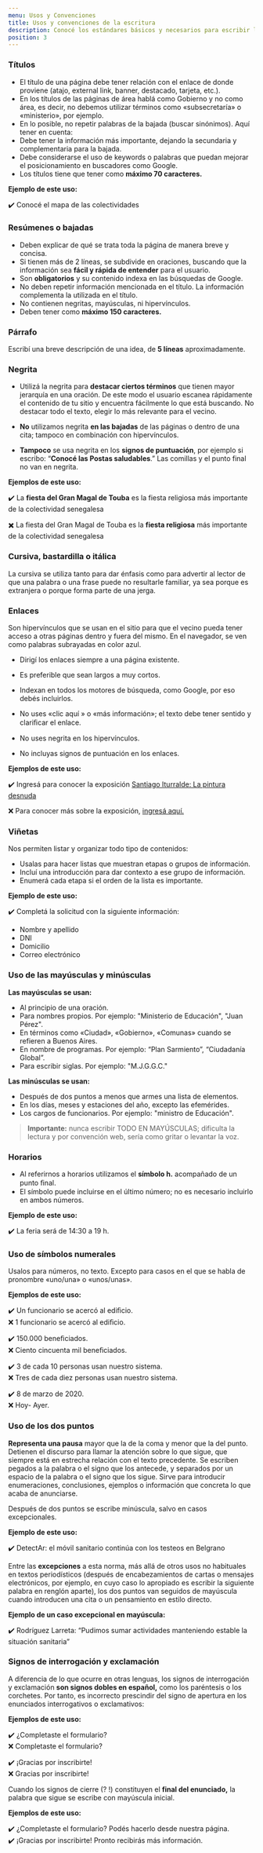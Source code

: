 ```yaml
---
menu: Usos y Convenciones
title: Usos y convenciones de la escritura
description: Conocé los estándares básicos y necesarios para escribir los contenidos en tu sitio web.
position: 3
---
```


### Títulos

* El título de una página debe tener relación con el enlace de donde proviene (atajo, external link, banner, destacado, tarjeta, etc.).
* En los títulos de las páginas de área hablá como Gobierno y no como área, es decir, no debemos utilizar términos como «subsecretaría» o «ministerio», por ejemplo.
* En lo posible, no repetir palabras de la bajada (buscar sinónimos). Aquí tener en cuenta:
 * Debe tener la información más importante, dejando la secundaria y complementaria para la bajada.
 * Debe considerarse el uso de keywords o palabras que puedan mejorar el posicionamiento en buscadores como Google.
* Los títulos tiene que tener como **máximo 70 caracteres.**

**Ejemplo de este uso:**

✔️ Conocé el mapa de las colectividades

### Resúmenes o bajadas

* Deben explicar de qué se trata toda la página de manera breve y concisa.
* Si tienen más de 2 líneas, se subdivide en oraciones, buscando que la información sea **fácil y rápida de entender** para el usuario.
* Son **obligatorios** y su contenido indexa en las búsquedas de Google.
* No deben repetir información mencionada en el título. La información complementa la utilizada en el título.
* No contienen negritas, mayúsculas, ni hipervínculos.
* Deben tener como **máximo 150 caracteres.**

### Párrafo

Escribí una breve descripción de una idea, de **5 líneas** aproximadamente.

### Negrita

* Utilizá la negrita para **destacar ciertos términos** que tienen mayor jerarquía en una oración. De este modo el usuario escanea rápidamente el contenido de tu sitio y encuentra fácilmente lo que está buscando. No destacar todo el texto, elegir lo más relevante para el vecino.

* **No** utilizamos negrita **en las bajadas** de las páginas o dentro de una cita; tampoco en combinación con hipervínculos.

* **Tampoco** se usa negrita en los **signos de puntuación**, por ejemplo si escribo: “**Conocé las Postas saludables**.” Las comillas y el punto final no van en negrita.

**Ejemplos de este uso:**

✔️  La **fiesta del Gran Magal de Touba** es la fiesta religiosa más importante de la colectividad senegalesa
                
✖️ La fiesta del Gran Magal de Touba es la **fiesta religiosa** más importante de la colectividad senegalesa

### Cursiva, bastardilla o itálica

La cursiva se utiliza tanto para dar énfasis como para advertir al lector de que una palabra o una frase puede no resultarle familiar, ya sea porque es extranjera o porque forma parte de una jerga.

### Enlaces

Son hipervínculos que se usan en el sitio para que el vecino pueda tener acceso a otras páginas dentro y fuera del mismo. En el navegador, se ven como palabras subrayadas en color azul.

* Dirigí los enlaces siempre a una página existente.
* Es preferible que sean largos a muy cortos.
* Indexan en todos los motores de búsqueda, como Google, por eso debés incluirlos.

* No uses «clic aquí » o «más información»; el texto debe tener sentido y clariﬁcar el enlace.
* No uses negrita en los hipervínculos.
* No incluyas signos de puntuación en los enlaces.


**Ejemplos de este uso:**

✔️ Ingresá para conocer la exposición [Santiago Iturralde: La pintura desnuda](https://www.museomoderno.org/es/exposiciones/santiago-iturralde-la-pintura-desnuda) 

❌ Para conocer más sobre la exposición, [ingresá aquí.](https://www.museomoderno.org/es/exposiciones/santiago-iturralde-la-pintura-desnuda)   


### Viñetas

Nos permiten listar y organizar todo tipo de contenidos:

 * Usalas para hacer listas que muestran etapas o grupos de información.
 * Incluí una introducción para dar contexto a ese grupo de información.
 * Enumerá cada etapa si el orden de la lista es importante.

**Ejemplo de este uso:**

✔️ Completá la solicitud con la siguiente información:

* Nombre y apellido
* DNI
* Domicilio
* Correo electrónico

### Uso de las mayúsculas y minúsculas

**Las mayúsculas se usan:** 

* Al principio de una oración.
* Para nombres propios. Por ejemplo: "Ministerio de Educación", "Juan Pérez".
* En términos como «Ciudad», «Gobierno», «Comunas» cuando se refieren a Buenos Aires.
* En nombre de programas. Por ejemplo: “Plan Sarmiento”, “Ciudadanía Global”.
* Para escribir siglas. Por ejemplo: "M.J.G.G.C."

**Las minúsculas se usan:** 

* Después de dos puntos a menos que armes una lista de elementos.
* En los días, meses y estaciones del año, excepto las efemérides.
* Los cargos de funcionarios. Por ejemplo: "ministro de Educación".

>**Importante:** nunca escribir TODO EN MAYÚSCULAS; dificulta la lectura y por convención web, sería como gritar o levantar la voz.

### Horarios

* Al referirnos a horarios utilizamos el **símbolo h.** acompañado de un punto ﬁnal.
* El símbolo puede incluirse en el último número; no es necesario incluirlo en ambos números.

**Ejemplo de este uso:**

✔️ La feria será de 14:30 a 19 h.

### Uso de símbolos numerales

Usalos para números, no texto. Excepto para casos en el que se habla de pronombre «uno/una» o «unos/unas».

**Ejemplos de este uso:**

✔️ Un funcionario se acercó al ediﬁcio.                        
❌ 1 funcionario se acercó al ediﬁcio.                       

✔️ 150.000 beneﬁciados.                     
❌ Ciento cincuenta mil beneﬁciados.                     

✔️ 3 de cada 10 personas usan nuestro sistema.               
❌ Tres de cada diez personas usan nuestro sistema.                   

✔️ 8 de marzo de 2020.                          
❌ Hoy- Ayer.              


### Uso de los dos puntos

**Representa una pausa** mayor que la de la coma y menor que la del punto. Detienen el discurso para llamar la atención sobre lo que sigue, que siempre está en estrecha relación con el texto precedente. Se escriben pegados a la palabra o el signo que los antecede, y separados por un espacio de la palabra o el signo que los sigue. Sirve para introducir enumeraciones, conclusiones, ejemplos o información que concreta lo que acaba de anunciarse.

Después de dos puntos se escribe minúscula, salvo en casos excepcionales.

**Ejemplo de este uso:**  

✔️ DetectAr: el móvil sanitario continúa con los testeos en Belgrano

Entre las **excepciones** a esta norma, más allá de otros usos no habituales en textos periodísticos (después de encabezamientos de cartas o mensajes electrónicos, por ejemplo, en cuyo caso lo apropiado es escribir la siguiente palabra en renglón aparte), los dos puntos van seguidos de mayúscula cuando introducen una cita o un pensamiento en estilo directo.

**Ejemplo de un caso excepcional en mayúscula:** 

✔️ Rodríguez Larreta: “Pudimos sumar actividades manteniendo estable la situación sanitaria”

### Signos de interrogación y exclamación
A diferencia de lo que ocurre en otras lenguas, los signos de interrogación y exclamación **son signos dobles en español,** como los paréntesis o los corchetes. Por tanto, es incorrecto prescindir del signo de apertura en los enunciados interrogativos o exclamativos:

**Ejemplos de este uso:**

✔️ ¿Completaste el formulario?                  
❌ Completaste el formulario?  

✔️ ¡Gracias por inscribirte!             
❌ Gracias por inscribirte!                   

Cuando los signos de cierre (? !) constituyen el **final del enunciado,** la palabra que sigue se escribe con mayúscula inicial.

**Ejemplos de este uso:**

✔️ ¿Completaste el formulario? Podés hacerlo desde nuestra página.                          
✔️ ¡Gracias por inscribirte! Pronto recibirás más información.
